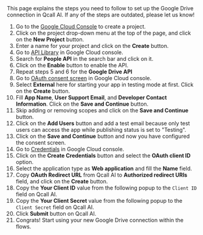
<Info>
    This page explains the steps you need to follow to set up the Google Drive
    connection in Qcall AI. If any of the steps are outdated, please let us know!
</Info>

1. Go to the [Google Cloud Console](https://console.cloud.google.com) to create a project.
2. Click on the project drop-down menu at the top of the page, and click on the **New Project** button.
3. Enter a name for your project and click on the **Create** button.
4. Go to [API Library](https://console.cloud.google.com/apis/library) in Google Cloud console.
5. Search for **People API** in the search bar and click on it.
6. Click on the **Enable** button to enable the API.
7. Repeat steps 5 and 6 for the **Google Drive API**
8. Go to [OAuth consent screen](https://console.cloud.google.com/apis/credentials/consent) in Google Cloud console.
9. Select **External** here for starting your app in testing mode at first. Click on the **Create** button.
10. Fill **App Name**, **User Support Email**, and **Developer Contact Information**. Click on the **Save and Continue** button.
11. Skip adding or removing scopes and click on the **Save and Continue** button.
12. Click on the **Add Users** button and add a test email because only test users can access the app while publishing status is set to "Testing".
13. Click on the **Save and Continue** button and now you have configured the consent screen.
14. Go to [Credentials](https://console.cloud.google.com/apis/credentials) in Google Cloud console.
15. Click on the **Create Credentials** button and select the **OAuth client ID** option.
16. Select the application type as **Web application** and fill the **Name** field.
17. Copy **OAuth Redirect URL** from Qcall AI to **Authorized redirect URIs** field, and click on the **Create** button.
18. Copy the **Your Client ID** value from the following popup to the `Client ID` field on Qcall AI.
19. Copy the **Your Client Secret** value from the following popup to the `Client Secret` field on Qcall AI.
20. Click **Submit** button on Qcall AI.
21. Congrats! Start using your new Google Drive connection within the flows.
